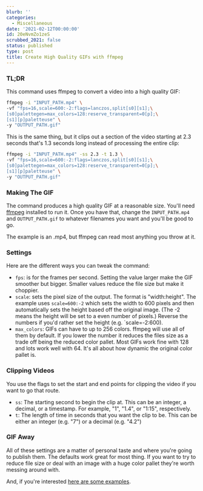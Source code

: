 ```yaml
---
blurb: ''
categories:
  - Miscellaneous
date: '2021-02-12T00:00:00'
id: 20eNvmZo1zeS
scrubbed_2021: false
status: published
type: post
title: Create High Quality GIFs with ffmpeg
---
```


### TL;DR

This command uses ffmpeg to convert a video into a high quality GIF:

```bash
ffmpeg -i "INPUT_PATH.mp4" \
-vf "fps=16,scale=600:-2:flags=lanczos,split[s0][s1];\
[s0]palettegen=max_colors=128:reserve_transparent=0[p];\
[s1][p]paletteuse" \
-y "OUTPUT_PATH.gif"
```

This is the same thing, but it clips out a section of the video starting at 2.3 seconds that's 1.3 seconds long instead of processing the entire clip:

```bash
ffmpeg -i "INPUT_PATH.mp4" -ss 2.3 -t 1.3 \
-vf "fps=16,scale=600:-2:flags=lanczos,split[s0][s1];\
[s0]palettegen=max_colors=128:reserve_transparent=0[p];\
[s1][p]paletteuse" \
-y "OUTPUT_PATH.gif"
```


### Making The GIF

The command produces a high quality GIF at a reasonable size. You'll need [ffmpeg](https://ffmpeg.org) installed to run it. Once you have that, change the `INPUT_PATH.mp4` and `OUTPUT_PATH.gif` to whatever filenames you want and you'll be good to go. 

The example is an .mp4, but ffmpeg can read most anything you throw at it.

### Settings

Here are the different ways you can tweak the command:

- `fps`: is for the frames per second. Setting the value larger make the GIF smoother but bigger. Smaller values reduce the file size but make it choppier.
- `scale`:  sets the pixel size of the output. The format is "width:height". The example uses `scale=600:-2` which sets the width to 600 pixels and then automatically sets the height based off the original image. (The -2 means the height will be set to a even number of pixels.) Reverse the numbers if you'd rather set the height (e.g. `scale=-2:600).
- `max_colors`: GIFs can have to up to 256 colors. ffmpeg will use all of them by default. If you lower the number it reduces the files size as a trade off being the reduced color pallet. Most GIFs work fine with 128 and lots work well with 64. It's all about how dynamic the original color pallet is. 


### Clipping Videos

You use the flags to set the start and end points for clipping the video if you want to go that route. 

- `ss`: The starting second to begin the clip at. This can be an integer, a decimal, or a timestamp. For example, "1", "1.4", or "1:15", respectively. 
- `t`: The length of time in seconds that you want the clip to be. This can be either an integer (e.g. "7") or a decimal (e.g. "4.2")


### GIF Away

All of these settings are a matter of personal taste and where you're going to publish them. The defaults work great for most thing. If you want to try to reduce file size or deal with an image with a huge color pallet they're worth messing around with. 

And, if you're interested [here are some examples](/animated-gifs-from-adobe-premiere-and-ffmpeg).
